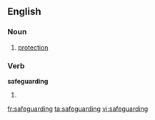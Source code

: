 ==English==

===Noun===
{{en-noun|-}}

# [[protection]]

===Verb===
'''safeguarding'''

# {{present participle of|safeguard}}

[[fr:safeguarding]]
[[ta:safeguarding]]
[[vi:safeguarding]]